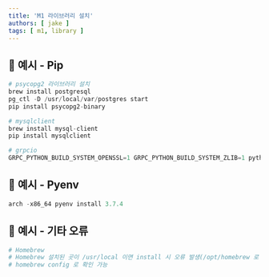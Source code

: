 ```yaml
---
title: 'M1 라이브러리 설치'
authors: [ jake ]
tags: [ m1, library ]
---
```


## 🐥 예시 - Pip

```python
# psycopg2 라이브러리 설치
brew install postgresql
pg_ctl -D /usr/local/var/postgres start
pip install psycopg2-binary

# mysqlclient
brew install mysql-client
pip install mysqlclient

# grpcio
GRPC_PYTHON_BUILD_SYSTEM_OPENSSL=1 GRPC_PYTHON_BUILD_SYSTEM_ZLIB=1 python -m pip install grpcio
```

## 🐥 예시 - Pyenv

```python
arch -x86_64 pyenv install 3.7.4
```

## 🐥 예시 - 기타 오류

```python
# Homebrew
# Homebrew 설치된 곳이 /usr/local 이면 install 시 오류 발생(/opt/homebrew 로 이동 시켜줘야 한다)
# homebrew config 로 확인 가능
```